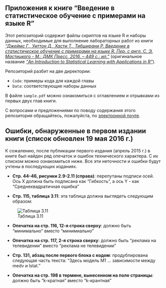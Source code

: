 ## Приложения к книге "Введение в статистическое обучение с примерами на языке R"

Этот репозиторий содержит файлы скриптов на языке R и наборы данных, необходимые для выполнение лабораторных работ из книги [_"Джеймс Г., Уиттон Д., Хасти Т., Тибширани Р. Введение в статистическое обучение с примерами на языке R. Пер. с англ. С. Э. Мастицкого - М.: ДМК Пресс, 2016. – 449 с.: ил."_](http://dmkpress.com/catalog/computer/statistics/978-5-97060-293-5/) (оригинальное название [_"An Introduction to Statistical Learning with Applications in R"_](http://www-bcf.usc.edu/~gareth/ISL/index.html)). 

Репозиторий разбит на две директории:

* `Code`: примеры кода для каждой главы
* `Data`: соответствующие наборы данных

В файле `sample.pdf` можно ознакомиться с оглавлением и отрывками из первых двух глав книги.

С вопросами и предложениями по поводу содержания этого репозитория обращайтесь, пожалуйста, по [электронной почте](mailto:rtutorialsbook@gmail.com).

## Ошибки, обнаруженные в первом издании книги (список обновлен 19 мая 2016 г.)

К сожалению, после публикации первого издания (апрель 2015 г.) в книге был найден ряд опечаток и ошибок технического характера. С их списком можно ознакомиться ниже. Все эти неточности и ошибки будут учтены в последующих изданиях.

* **Стр. 44-46, рисунки 2.9-2.11 (справа)**: перепутаны подписи осей. Ось X должна быть подписана как "Гибкость", а ось Y - как "Среднеквадратичная ошибка"

* **Стр. 115, таблица 3.11**: эта таблица должна выглядеть следующим образом:

![Таблица 3.11](https://dl.dropboxusercontent.com/u/7521662/rtutorials/islr-ru-files/table_3_11.PNG)

* **Опечатка на стр. 116, 12-я строка сверху**: должно быть "минимально" вместо "минимиально"

* **Опечатка на стр. 117, 2-я строка сверху**: должно быть "реклама на телевидении" вместо "реклама не телевидении"

* **Стр. 131, абзац после первого блока с кодом**: продублирована следующая часть текста: "Здесь модель M1 ... зависимости между medv и lstat."

* **Опечатка на стр. 198 в термине, вынесенном на поле страницы**: должно быть "k-кратная" вместо "k-крантная"
